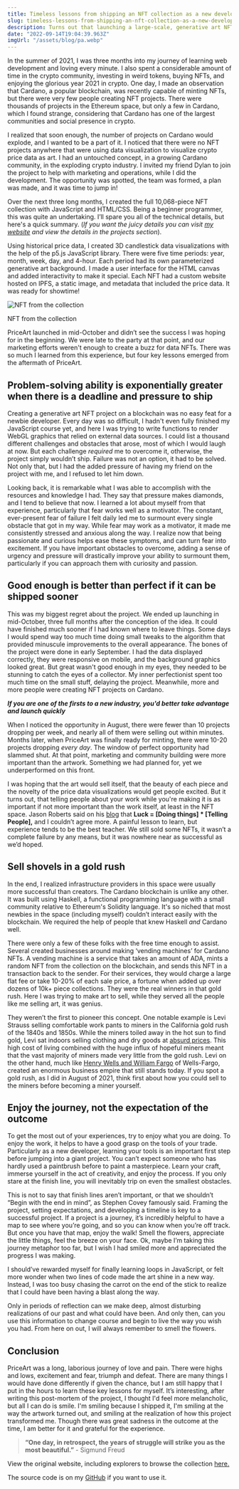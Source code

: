 ```yaml
---
title: Timeless lessons from shipping an NFT collection as a new developer
slug: timeless-lessons-from-shipping-an-nft-collection-as-a-new-developer
description: Turns out that launching a large-scale, generative art NFT collection as a newbie dev is tough, here are a few of the most important things I learned.
date: "2022-09-14T19:04:39.963Z"
imgUrl: "/assets/blog/pa.webp"
---
```


In the summer of 2021, I was three months into my journey of learning web development and loving every minute. I also spent a considerable amount of time in the crypto community, investing in weird tokens, buying NFTs, and enjoying the glorious year 2021 in crypto. One day, I made an observation that Cardano, a popular blockchain, was recently capable of minting NFTs, but there were very few people creating NFT projects. There were thousands of projects in the Ethereum space, but only a few in Cardano, which I found strange, considering that Cardano has one of the largest communities and social presence in crypto.

I realized that soon enough, the number of projects on Cardano would explode, and I wanted to be a part of it. I noticed that there were no NFT projects anywhere that were using data visualization to visualize crypto price data as art. I had an untouched concept, in a growing Cardano community, in the exploding crypto industry. I invited my friend Dylan to join the project to help with marketing and operations, while I did the development. The opportunity was spotted, the team was formed, a plan was made, and it was time to jump in!

Over the next three long months, I created the full 10,068-piece NFT collection with JavaScript and HTML/CSS. Being a beginner programmer, this was quite an undertaking. I’ll spare you all of the technical details, but here's a quick summary. (_If you want the juicy details you can visit [my website](https://www.tyfiero.com/code) and view the details in the projects section_).

Using historical price data, I created 3D candlestick data visualizations with the help of the p5.js JavaScript library. There were five time periods: year, month, week, day, and 4-hour. Each period had its own parameterized generative art background. I made a user interface for the HTML canvas and added interactivity to make it special. Each NFT had a custom website hosted on IPFS, a static image, and metadata that included the price data. It was ready for showtime!

<div className="flex flex-col w-full justify-center items-center">
  <img
    src="https://www.tyfiero.com/assets/other/projects/PA/ada7.jpg"
    alt="NFT from the collection"
    className="h-[400px] m-auto w-auto shadow-lg dark:shadow-sky-300/40 rounded-lg shadow-sky-700/40"
  />
  <figcaption className="!text-center text-base !my-0 !p-0  opacity-70">
    <p className="!my-2">NFT from the collection</p>
  </figcaption>
</div>

PriceArt launched in mid-October and didn’t see the success I was hoping for in the beginning. We were late to the party at that point, and our marketing efforts weren't enough to create a buzz for data NFTs. There was so much I learned from this experience, but four key lessons emerged from the aftermath of PriceArt.

## **Problem-solving ability is exponentially greater when there is a deadline and pressure to ship**

Creating a generative art NFT project on a blockchain was no easy feat for a newbie developer. Every day was so difficult, I hadn't even fully finished my JavaScript course yet, and here I was trying to write functions to render WebGL graphics that relied on external data sources. I could list a thousand different challenges and obstacles that arose, most of which I would laugh at now. But each challenge _required_ me to overcome it, otherwise, the project simply wouldn’t ship. Failure was not an option, it had to be solved. Not only that, but I had the added pressure of having my friend on the project with me, and I refused to let him down.

Looking back, it is remarkable what I was able to accomplish with the resources and knowledge I had. They say that pressure makes diamonds, and I tend to believe that now. I learned a lot about myself from that experience, particularly that fear works well as a motivator. The constant, ever-present fear of failure I felt daily led me to surmount every single obstacle that got in my way. While fear may work as a motivator, it made me consistently stressed and anxious along the way. I realize now that being passionate and curious helps ease these symptoms, and can turn fear into excitement. If you have important obstacles to overcome, adding a sense of urgency and pressure will drastically improve your ability to surmount them, particularly if you can approach them with curiosity and passion.

## **Good enough is better than perfect if it can be shipped sooner**

This was my biggest regret about the project. We ended up launching in mid-October, three full months after the conception of the idea. It could have finished much sooner if I had known where to leave things. Some days I would spend way too much time doing small tweaks to the algorithm that provided minuscule improvements to the overall appearance. The bones of the project were done in early September. I had the data displayed correctly, they were responsive on mobile, and the background graphics looked great. But great wasn't good enough in my eyes, they needed to be stunning to catch the eyes of a collector. My inner perfectionist spent too much time on the small stuff, delaying the project. Meanwhile, more and more people were creating NFT projects on Cardano.

_**If you are one of the firsts to a new industry, you'd better take advantage and launch quickly**_

When I noticed the opportunity in August, there were fewer than 10 projects dropping per week, and nearly all of them were selling out within minutes. Months later, when PriceArt was finally ready for minting, there were 10-20 projects dropping _every day_. The window of perfect opportunity had slammed shut. At that point, marketing and community building were more important than the artwork. Something we had planned for, yet we underperformed on this front.

I was hoping that the art would sell itself, that the beauty of each piece and the novelty of the price data visualizations would get people excited. But it turns out, that telling people about your work while you're making it is as important if not more important than the work itself, at least in the NFT space. Jason Roberts said on his [blog](https://www.codusoperandi.com/posts/increasing-your-luck-surface-area) that **Luck = [Doing things] \* [Telling People],** and I couldn’t agree more. A painful lesson to learn, but experience tends to be the best teacher. We still sold some NFTs, it wasn’t a complete failure by any means, but it was nowhere near as successful as we’d hoped.

## **Sell shovels in a gold rush**

In the end, I realized infrastructure providers in this space were usually more successful than creators. The Cardano blockchain is unlike any other. It was built using Haskell, a functional programming language with a small community relative to Ethereum's Solidity language. It's so niched that most newbies in the space (including myself) couldn’t interact easily with the blockchain. We required the help of people that knew Haskell _and_ Cardano well.

There were only a few of these folks with the free time enough to assist. Several created businesses around making ‘vending machines’ for Cardano NFTs. A vending machine is a service that takes an amount of ADA, mints a random NFT from the collection on the blockchain, and sends this NFT in a transaction back to the sender. For their services, they would charge a large flat fee or take 10-20% of each sale price, a fortune when added up over dozens of 10k+ piece collections. They were the real winners in that gold rush. Here I was trying to make art to sell, while they served all the people like me selling art, it was genius.

They weren’t the first to pioneer this concept. One notable example is Levi Strauss selling comfortable work pants to miners in the California gold rush of the 1840s and 1850s. While the miners toiled away in the hot sun to find gold, Levi sat indoors selling clothing and dry goods at [absurd prices](https://californiagoldrush1848.weebly.com/successes-and-failures.html). This high cost of living combined with the huge influx of hopeful miners meant that the vast majority of miners made very little from the gold rush. Levi on the other hand, much like [Henry Wells and William Fargo](https://stories.wf.com/men-founded-wells-fargo/) of Wells-Fargo, created an enormous business empire that still stands today. If you spot a gold rush, as I did in August of 2021, think first about how you could sell to the miners before becoming a miner yourself.

## **Enjoy the journey, not the expectation of the outcome**

To get the most out of your experiences, try to enjoy what you are doing. To enjoy the work, it helps to have a good grasp on the tools of your trade. Particularly as a new developer, learning your tools is an important first step before jumping into a giant project. You can’t expect someone who has hardly used a paintbrush before to paint a masterpiece. Learn your craft, immerse yourself in the act of creativity, and enjoy the process. If you only stare at the finish line, you will inevitably trip on even the smallest obstacles.

This is not to say that finish lines aren’t important, or that we shouldn’t “Begin with the end in mind”, as Stephen Covey famously said. Framing the project, setting expectations, and developing a timeline is key to a successful project. If a project is a journey, it’s incredibly helpful to have a map to see where you’re going, and so you can know when you’re off track. But once you have that map, enjoy the walk! Smell the flowers, appreciate the little things, feel the breeze on your face. Ok, maybe I’m taking this journey metaphor too far, but I wish I had smiled more and appreciated the progress I was making.

I should’ve rewarded myself for finally learning loops in JavaScript, or felt more wonder when two lines of code made the art shine in a new way. Instead, I was too busy chasing the carrot on the end of the stick to realize that I could have been having a blast along the way.

Only in periods of reflection can we make deep, almost disturbing realizations of our past and what could have been. And only then, can you use this information to change course and begin to live the way you wish you had. From here on out, I will always remember to smell the flowers.

## **Conclusion**

PriceArt was a long, laborious journey of love and pain. There were highs and lows, excitement and fear, triumph and defeat. There are many things I would have done differently if given the chance, but I am still happy that I put in the hours to learn these key lessons for myself. It’s interesting, after writing this post-mortem of the project, I thought I'd feel more melancholic, but all I can do is smile. I'm smiling because I shipped it, I'm smiling at the way the artwork turned out, and smiling at the realization of how this project transformed me. Though there was great sadness in the outcome at the time, I am better for it and grateful for the experience.

> **“One day, in retrospect, the years of struggle will strike you as the most beautiful.”** - Sigmund Freud

View the original website, including explorers to browse the collection [here.](https://priceart.xyz)

The source code is on my [GitHub](https://github.com/tyfiero/ADA-PriceArt-explorer) if you want to use it.
